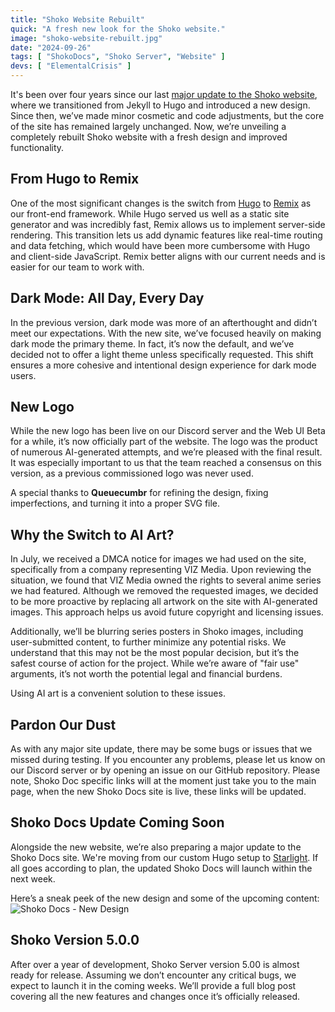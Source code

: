 ```yaml
---
title: "Shoko Website Rebuilt"
quick: "A fresh new look for the Shoko website."
image: "shoko-website-rebuilt.jpg"
date: "2024-09-26"
tags: [ "ShokoDocs", "Shoko Server", "Website" ]
devs: [ "ElementalCrisis" ]
---
```



It's been over four years since our last [major update to the Shoko website](/blog/shoko-website-updated),
where we transitioned from Jekyll to Hugo and introduced a new design. Since then, we’ve made minor cosmetic and
code adjustments, but the core of the site has remained largely unchanged. Now, we’re unveiling a completely rebuilt
Shoko website with a fresh design and improved functionality.

## From Hugo to Remix

One of the most significant changes is the switch from [Hugo](https://gohugo.io) to [Remix](https://remix.run) as our
front-end framework. While Hugo served us well as a static site generator and was incredibly fast, Remix allows us to
implement server-side rendering. This transition lets us add dynamic features like real-time routing and data
fetching, which would have been more cumbersome with Hugo and client-side JavaScript. Remix better aligns with our
current needs and is easier for our team to work with.

## Dark Mode: All Day, Every Day

In the previous version, dark mode was more of an afterthought and didn’t meet our expectations. With the new site,
we’ve focused heavily on making dark mode the primary theme. In fact, it’s now the default, and we’ve decided not to
offer a light theme unless specifically requested. This shift ensures a more cohesive and intentional design
experience for dark mode users.

## New Logo

While the new logo has been live on our Discord server and the Web UI Beta for a while, it’s now officially part
of the website. The logo was the product of numerous AI-generated attempts, and we’re pleased with the final result.
It was especially important to us that the team reached a consensus on this version, as a previous commissioned
logo was never used.

A special thanks to **Queuecumbr** for refining the design, fixing imperfections, and turning it into a proper SVG file.

## Why the Switch to AI Art?

In July, we received a DMCA notice for images we had used on the site, specifically from a company representing VIZ
Media. Upon reviewing the situation, we found that VIZ Media owned the rights to several anime series we had featured.
Although we removed the requested images, we decided to be more proactive by replacing all artwork on the site with
AI-generated images. This approach helps us avoid future copyright and licensing issues.

Additionally, we’ll be blurring series posters in Shoko images, including user-submitted content, to further minimize
any potential risks. We understand that this may not be the most popular decision, but it’s the safest course of action
for the project. While we’re aware of "fair use" arguments, it’s not worth the potential legal and financial burdens.

Using AI art is a convenient solution to these issues.

## Pardon Our Dust

As with any major site update, there may be some bugs or issues that we missed during testing. If you encounter any
problems, please let us know on our Discord server or by opening an issue on our GitHub repository. Please note, Shoko
Doc specific links will at the moment just take you to the main page, when the new Shoko Docs site is live, these links
will be updated.

## Shoko Docs Update Coming Soon

Alongside the new website, we’re also preparing a major update to the Shoko Docs site. We're moving from our custom
Hugo setup to [Starlight](https://starlight.astro.build). If all goes according to plan, the updated Shoko Docs will
launch within the next week.

Here’s a sneak peek of the new design and some of the upcoming content:
<Image zoom={true} src="/images/blog/shoko-website-rebuilt-docs.jpg" alt="Shoko Docs - New Design"/>

## Shoko Version 5.0.0

After over a year of development, Shoko Server version 5.00 is almost ready for release. Assuming we don’t encounter
any critical bugs, we expect to launch it in the coming weeks. We’ll provide a full blog post covering all the new
features and changes once it’s officially released.
